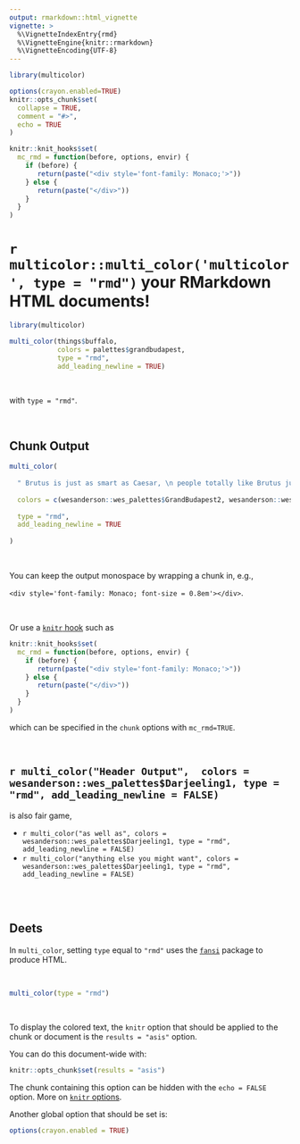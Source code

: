 ```yaml
---
output: rmarkdown::html_vignette
vignette: >
  %\VignetteIndexEntry{rmd}
  %\VignetteEngine{knitr::rmarkdown}
  %\VignetteEncoding{UTF-8}
---
```


```r
library(multicolor)

options(crayon.enabled=TRUE)
knitr::opts_chunk$set(
  collapse = TRUE,
  comment = "#>",
  echo = TRUE
)

knitr::knit_hooks$set(
  mc_rmd = function(before, options, envir) {
    if (before) {
       return(paste("<div style='font-family: Monaco;'>"))
    } else {
       return(paste("</div>"))
    }
  }
)
```


# `r multicolor::multi_color('multicolor', type = "rmd")` your RMarkdown HTML documents!


```r
library(multicolor)
```



```r
multi_color(things$buffalo, 
            colors = palettes$grandbudapest, 
            type = "rmd", 
            add_leading_newline = TRUE)
```

<br>

with `type = "rmd"`.

<br>

## Chunk Output

```r
multi_color(
  
  " Brutus is just as smart as Caesar, \n people totally like Brutus just as much as they like Caesar, \n and when did it become okay for one person \n to be the boss of everybody because \n that's not what Rome is about! \n We should totally just STAB CAESAR!",
  
  colors = c(wesanderson::wes_palettes$GrandBudapest2, wesanderson::wes_palettes$GrandBudapest2),
  
  type = "rmd",
  add_leading_newline = TRUE
  
)
```

<br>

You can keep the output monospace by wrapping a chunk in, e.g.,

`<div style='font-family: Monaco; font-size = 0.8em'></div>`.

<br>

Or use a [`knitr` hook](https://yihui.org/knitr/hooks/) such as 

```r
knitr::knit_hooks$set(
  mc_rmd = function(before, options, envir) {
    if (before) {
       return(paste("<div style='font-family: Monaco;'>"))
    } else {
       return(paste("</div>"))
    }
  }
)
```

which can be specified in the `chunk` options with `mc_rmd=TRUE`.

<br> 

## `r multi_color("Header Output",  colors = wesanderson::wes_palettes$Darjeeling1, type = "rmd", add_leading_newline = FALSE)`

is also fair game,

* `r multi_color("as well as", colors = wesanderson::wes_palettes$Darjeeling1, type = "rmd", add_leading_newline = FALSE)`
* `r multi_color("anything else you might want", colors = wesanderson::wes_palettes$Darjeeling1, type = "rmd", add_leading_newline = FALSE)`


<br>
<br>

## Deets

In `multi_color`, setting `type` equal to `"rmd"` uses the [`fansi`](https://github.com/brodieG/fansi) package to produce HTML.

<br>

```r
multi_color(type = "rmd")
```

<br>

To display the colored text, the `knitr` option that should be applied to the chunk or document is the `results = "asis"` option.

You can do this document-wide with:

```r
knitr::opts_chunk$set(results = "asis")
```

The chunk containing this option can be hidden with the `echo = FALSE` option. More on [`knitr` options](https://yihui.org/knitr/options/).

Another global option that should be set is:

```r
options(crayon.enabled = TRUE)
```

<br>
